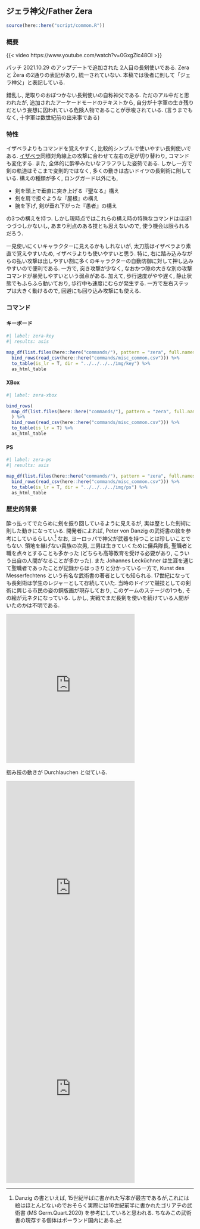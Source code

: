 ## ジェラ神父/Father Żera {#sec-FatherZera}

```r
source(here::here("script/common.R"))
```

### 概要 {-}

{{< video https://www.youtube.com/watch?v=0GxgZlc48OI >}}

パッチ 2021.10.29 のアップデートで追加された 2人目の長剣使いである. Zera と Żera の2通りの表記があり, 統一されていない. 本稿では後者に則して「ジェラ神父」と表記している.

錯乱し, 足取りのおぼつかない長剣使いの自称神父である. ただのアル中だと思われたが, 追加されたアーケードモードのテキストから, 自分が十字軍の生き残りだという妄想に囚われている危険人物であることが示唆されている. (言うまでもなく, 十字軍は数世紀前の出来事である)

### 特性 {-}

イザベラよりもコマンドを覚えやすく, 比較的シンプルで使いやすい長剣使いである. [イザベラ](Isabella.qmd#sec-Isabella)同様対角線上の攻撃に合わせて左右の足が切り替わり, コマンドも変化する. また, 全体的に酔拳みたいなフラフラした姿勢である. しかし一方で剣の軌道はそこまで変則的ではなく, 多くの動きは古いドイツの長剣術に則している. 構えの種類が多く, ロングガード以外にも,

* 剣を頭上で垂直に突き上げる『聖なる』構え
* 剣を肩で担ぐような『屋根』の構え
* 腕を下げ, 剣が垂れ下がった『愚者』の構え

の3つの構えを持つ. しかし現時点ではこれらの構え時の特殊なコマンドはほぼ1つづつしかないし, あまり利点のある技とも思えないので, 使う機会は限られるだろう.

一見使いにくいキャラクターに見えるかもしれないが, 太刀筋はイザベラより素直で覚えやすいため, イザベラよりも使いやすいと思う. 特に, 右に踏み込みながらの払い攻撃は出しやすい割に多くのキャラクターの自動防御に対して押し込みやすいので便利である. 一方で, 突き攻撃が少なく, なおかつ隙の大きな別の攻撃コマンドが暴発しやすいという弱点がある. 加えて, 歩行速度がやや遅く, 静止状態でもふらふら動いており, 歩行中も速度にむらが発生する. 一方で左右ステップは大きく動けるので, 回避にも回り込み攻撃にも使える.

### コマンド {-}

:::{.panel-tabset}

#### キーボード

```r
#| label: zera-key
#| results: asis

map_df(list.files(here::here("commands/"), pattern = "zera", full.names = T), read_csv) %>%
  bind_rows(read_csv(here::here("commands/misc_common.csv"))) %>%
  to_table(is_lr = T, dir = "../../../../img/key") %>%
  as_html_table
```

#### XBox

```r
#| label: zera-xbox

bind_rows(
  map_df(list.files(here::here("commands/"), pattern = "zera", full.names = T), read_csv)
  ) %>%
  bind_rows(read_csv(here::here("commands/misc_common.csv"))) %>%
  to_table(is_lr = T) %>%
  as_html_table
```

#### PS

```r
#| label: zera-ps
#| results: asis

map_df(list.files(here::here("commands/"), pattern = "zera", full.names = T), read_csv) %>%
  bind_rows(read_csv(here::here("commands/misc_common.csv"))) %>%
  to_table(is_lr = T, dir = "../../../../img/ps") %>%
  as_html_table
```

:::

### 歴史的背景 {-}

酔っ払ってでたらめに剣を振り回しているように見えるが, 実は歴とした剣術に則した動きになっている. 開発者によれば, Peter von Danzig の武術書の絵を参考にしているらしい.^[Danzig の書といえば, 15世紀半ばに書かれた写本が最古であるが,これには絵はほとんどないのでおそらく実際には16世紀前半に書かれたゴリアテの武術書 (MS Germ.Quart.2020) を参考にしていると思われる. ちなみこの武術書の現存する個体はポーランド国内にある.] なお, ヨーロッパで神父が武器を持つことは珍しいことでもない. 領地を継げない貴族の次男, 三男は生きていくために傭兵隊長, 聖職者と職を点々とすることも多かった (どちらも高等教育を受ける必要があり, こういう出自の人間がなることが多かった). また Johannes Lecküchner は生涯を通じて聖職者であったことが記録からはっきりと分かっている一方で, Kunst des Messerfechtens という有名な武術書の著者としても知られる. 17世紀になっても長剣術は学生のレジャーとして存続していた. 当時のドイツで競技としての剣術に興じる市民の姿の銅版画が現存しており, このゲームのステージの1つも, その絵が元ネタになっている. しかし, 実戦でまだ長剣を使いを続けている人間がいたのかは不明である.

<iframe src="https://assets.pinterest.com/ext/embed.html?id=1144125480308815723" height="400" width="345" frameborder="0" scrolling="no" ></iframe>

掴み技の動きが Durchlauchen と似ている.

<iframe src="https://assets.pinterest.com/ext/embed.html?id=1144125480329741581" height="591" width="345" frameborder="0" scrolling="no" ></iframe>

<iframe src="https://assets.pinterest.com/ext/embed.html?id=1144125480329741607" height="488" width="345" frameborder="0" scrolling="no" ></iframe>

